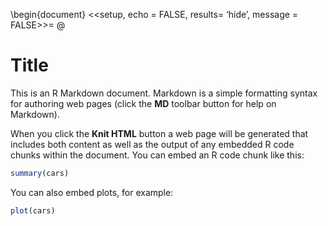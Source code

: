 \documentclass{cctart}
\usepackage{geometry}
\geometry{left=3cm,right=3cm,top=2.5cm,bottom=2cm}
\begin{document}
<<setup, echo = FALSE, results= 'hide', message = FALSE>>=
@

Title
========================================================




This is an R Markdown document. Markdown is a simple formatting syntax for authoring web pages (click the **MD** toolbar button for help on Markdown).

When you click the **Knit HTML** button a web page will be generated that includes both content as well as the output of any embedded R code chunks within the document. You can embed an R code chunk like this:

```r
summary(cars)
```

You can also embed plots, for example:

```r
plot(cars)
```

